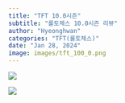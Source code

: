 ```yaml
---
title: "TFT 10.0시즌"
subtitle: "롤토체스 10.0시즌 리뷰"
author: "Hyeonghwan"
categories: "TFT(롤토체스)"
date: "Jan 28, 2024"
image: images/tft_100_0.png
---
```


![](images/tft_100_1.png)

![](images/tft_100_2.jpg)